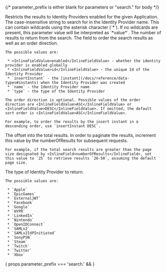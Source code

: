 
{/*  parameter_prefix is either blank for parameters or "search." for body */}

<APIBlock>
  <APIField name={props.parameter_prefix + "applicationId"} type="UUID" optional>
    Restricts the results to Identity Providers enabled for the given Application.
  </APIField>
  <APIField name={props.parameter_prefix + "name"} type="String" optional>
    The case-insensitive string to search for in the Identity Provider name. This can contain wildcards using the asterisk character (`*`). If no wildcards are present, this parameter value will be interpreted as `*value*`.
  </APIField>
  <APIField name={props.parameter_prefix + "numberOfResults"} type="Integer" optional defaults="25">
    The number of results to return from the search.
  </APIField>
  <APIField name={props.parameter_prefix + "orderBy"} type="String" optional defaults="name ASC">
    The field to order the search results as well as an order direction.

    The possible values are:

     * <InlineFieldValue>enabled</InlineFieldValue> - whether the identity provider is enabled globally
     * <InlineFieldValue>id</InlineFieldValue> - the unique Id of the Identity Provider
     * `insertInstant` - the [instant](/docs/reference/data-types#instants) when the Identity Provider was created
     * `name` - the Identity Provider name
     * `type` - the type of the Identity Provider

    The order direction is optional. Possible values of the order direction are <InlineFieldValue>ASC</InlineFieldValue> or <InlineFieldValue>DESC</InlineFieldValue>. If omitted, the default sort order is <InlineFieldValue>ASC</InlineFieldValue>.

    For example, to order the results by the insert instant in a descending order, use `insertInstant DESC`.
  </APIField>
  <APIField name={props.parameter_prefix + "startRow"} type="Integer" optional defaults="0">
    The offset into the total results. In order to paginate the results, increment this value by the <InlineField>numberOfResults</InlineField> for subsequent requests.

    For example, if the total search results are greater than the page size designated by <InlineField>numberOfResults</InlineField>, set this value to `25` to retrieve results `26-50`, assuming the default page size.
  </APIField>
  <APIField name={props.parameter_prefix + "type"} type="String" optional>
    The type of Identity Provider to return.

    The possible values are:

     * `Apple`
     * `EpicGames`
     * `ExternalJWT`
     * `Facebook`
     * `Google`
     * `HYPR`
     * `LinkedIn`
     * `Nintendo`
     * `OpenIDConnect`
     * `SAMLv2`
     * `SAMLv2IdPInitiated`
     * `SonyPSN`
     * `Steam`
     * `Twitch`
     * `Twitter`
     * `Xbox`
  </APIField>
</APIBlock>

{ props.parameter_prefix === 'search.' && <JSON title="Example Request JSON" src="identity-providers/search-post-request.json" /> }
